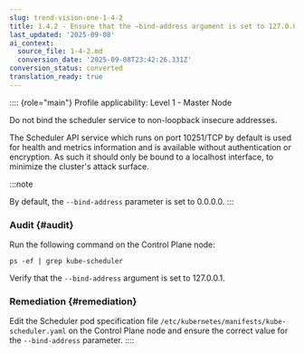 ```yaml
---
slug: trend-vision-one-1-4-2
title: 1.4.2 - Ensure that the –bind-address argument is set to 127.0.0.1 (Automated)
last_updated: '2025-09-08'
ai_context:
  source_file: 1-4-2.md
  conversion_date: '2025-09-08T23:42:26.331Z'
conversion_status: converted
translation_ready: true
---
```


:::: {role="main"}
Profile applicability: Level 1 - Master Node

Do not bind the scheduler service to non-loopback insecure addresses.

The Scheduler API service which runs on port 10251/TCP by default is used for health and metrics information and is available without authentication or encryption. As such it should only be bound to a localhost interface, to minimize the cluster's attack surface.

:::note

By default, the `--bind-address` parameter is set to 0.0.0.0.
:::

### Audit {#audit}

Run the following command on the Control Plane node:

``` codeblock
ps -ef | grep kube-scheduler
```

Verify that the `--bind-address` argument is set to 127.0.0.1.

### Remediation {#remediation}

Edit the Scheduler pod specification file `/etc/kubernetes/manifests/kube-scheduler.yaml` on the Control Plane node and ensure the correct value for the `--bind-address` parameter.
::::
